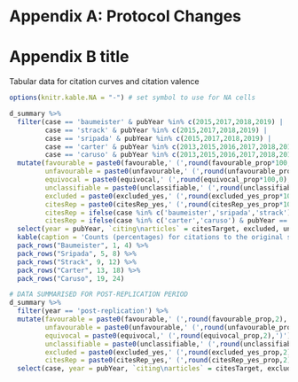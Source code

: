 # Appendix A: Protocol Changes {#appA}





# Appendix B title {#appB}

Tabular data for citation curves and citation valence

```r
options(knitr.kable.NA = "-") # set symbol to use for NA cells

d_summary %>%
  filter(case == 'baumeister' & pubYear %in% c(2015,2017,2018,2019) |
         case == 'strack' & pubYear %in% c(2015,2017,2018,2019) |
         case == 'sripada' & pubYear %in% c(2015,2017,2018,2019) |
         case == 'carter' & pubYear %in% c(2013,2015,2016,2017,2018,2019) |
         case == 'caruso' & pubYear %in% c(2013,2015,2016,2017,2018,2019)) %>%
  mutate(favourable = paste0(favourable,' (',round(favourable_prop*100,0),'%)'),
         unfavourable = paste0(unfavourable,' (',round(unfavourable_prop*100,0),'%)'),
         equivocal = paste0(equivocal,' (',round(equivocal_prop*100,0),'%)'),
         unclassifiable = paste0(unclassifiable,' (',round(unclassifiable_prop*100,0),'%)'),
         excluded = paste0(excluded_yes,' (',round(excluded_yes_prop*100,0),'%)'),
         citesRep = paste0(citesRep_yes,' (',round(citesRep_yes_prop*100,0),'%)'),
         citesRep = ifelse(case %in% c('baumeister','sripada','strack') & pubYear == 2015, NA, citesRep), # set citesRep to NA in pre-replication year
         citesRep = ifelse(case %in% c('carter','caruso') & pubYear == 2013, NA, citesRep)) %>% # set citesRep to NA in pre-replication year
  select(year = pubYear, `citing\narticles` = citesTarget, excluded, unclassifiable, favourable, equivocal, unfavourable, citesRep) %>%
  kable(caption = 'Counts (percentages) for citations to the original study, exclusions, citation valence, and concomitant citations to replication study in the time periods subjected to qualitative analysis. Percentages for the Baumeister case are extrapolations based on 40\\% random samples drawn from the pre-replication and post-replication time periods.', booktabs=T, longtable=T) %>%
  pack_rows("Baumeister", 1, 4) %>%
  pack_rows("Sripada", 5, 8) %>%
  pack_rows("Strack", 9, 12) %>%
  pack_rows("Carter", 13, 18) %>%
  pack_rows("Caruso", 19, 24)
```

```r
# DATA SUMMARISED FOR POST-REPLICATION PERIOD
d_summary %>%
  filter(year == 'post-replication') %>%
  mutate(favourable = paste0(favourable,' (',round(favourable_prop,2),')'),
         unfavourable = paste0(unfavourable,' (',round(unfavourable_prop,2),')'),
         equivocal = paste0(equivocal,' (',round(equivocal_prop,2),')'),
         unclassifiable = paste0(unclassifiable,' (',round(unclassifiable_prop,2),')'),
         excluded = paste0(excluded_yes,' (',round(excluded_yes_prop,2),')'),
         citesRep = paste0(citesRep_yes,' (',round(citesRep_yes_prop,2),')')) %>%
  select(case, year = pubYear, `citing\narticles` = citesTarget, excluded, unclassifiable, favourable, equivocal, unfavourable, citesRep)
```





